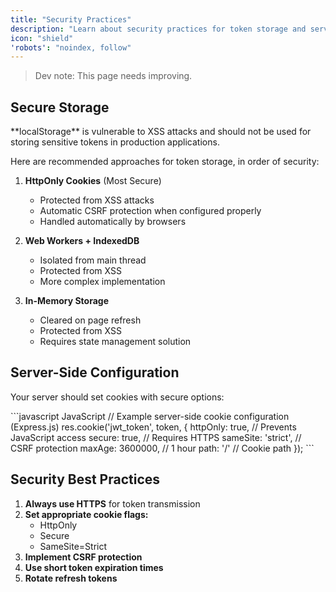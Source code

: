 ```yaml
---
title: "Security Practices"
description: "Learn about security practices for token storage and server-side configuration."
icon: "shield"
'robots': "noindex, follow"
---
```


> Dev note: This page needs improving.

## Secure Storage

<Warning>
    **localStorage** is vulnerable to XSS attacks and should not be used for storing sensitive tokens in production applications.
</Warning>

Here are recommended approaches for token storage, in order of security:

1. **HttpOnly Cookies** (Most Secure)
    - Protected from XSS attacks
    - Automatic CSRF protection when configured properly
    - Handled automatically by browsers

2. **Web Workers + IndexedDB**
    - Isolated from main thread
    - Protected from XSS
    - More complex implementation

3. **In-Memory Storage**
    - Cleared on page refresh
    - Protected from XSS
    - Requires state management solution

## Server-Side Configuration

Your server should set cookies with secure options:

<CodeGroup>
    ```javascript JavaScript
    // Example server-side cookie configuration (Express.js)
    res.cookie('jwt_token', token, {
        httpOnly: true,     // Prevents JavaScript access
        secure: true,       // Requires HTTPS
        sameSite: 'strict', // CSRF protection
        maxAge: 3600000,    // 1 hour
        path: '/'           // Cookie path
    });
    ```
</CodeGroup>

## Security Best Practices

1. **Always use HTTPS** for token transmission
2. **Set appropriate cookie flags:**
    - HttpOnly
    - Secure
    - SameSite=Strict
3. **Implement CSRF protection**
4. **Use short token expiration times**
5. **Rotate refresh tokens**
